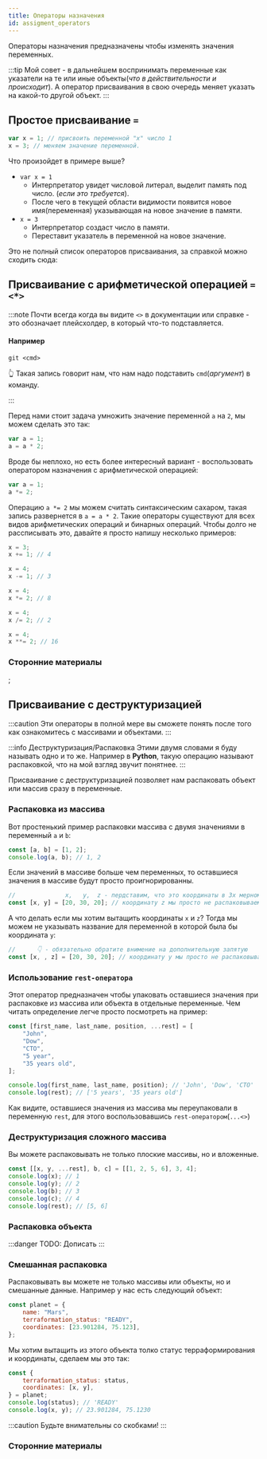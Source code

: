 ```yaml
---
title: Операторы назначения
id: assigment_operators
---
```



Операторы назначения предназначены чтобы изменять значения переменных.

:::tip
Мой совет - в дальнейшем воспринимать переменные как указатели на те или иные объекты(_что в действительности и происходит_).
А оператор присваивания в свою очередь меняет указать на какой-то другой объект.
:::

## Простое присваивание `=`

```jsx
var x = 1; // присвоить переменной "x" число 1
x = 3; // меняем значение переменной.
```

Что произойдет в примере выше?

-   `var x = 1`
    -   Интерпретатор увидет числовой литерал, выделит память под число. (_если это требуется_).
    -   После чего в текущей области видимости появится новое имя(переменная) указывающая на новое значение в памяти.
-   `x = 3`
    -   Интерпретатор создаст число в памяти.
    -   Переставит указатель в переменной на новое значение.

Это не полный список операторов присваивания, за справкой можно сходить сюда:

## Присваивание с арифметической операцией `=<*>`

:::note
Почти всегда когда вы видите `<>` в документации или справке - это обозначает плейсхолдер, в который что-то подставляется.

#### Например

```
git <cmd>
```

👆 Такая запись говорит нам, что нам надо подставить `cmd`(_аргумент_) в команду.

:::

Перед нами стоит задача умножить значение переменной `a` на `2`, мы можем сделать это так:

```js
var a = 1;
a = a * 2;
```

Вроде бы неплохо, но есть более интересный вариант - воспользовать оператором назначения с арифметической операцией:

```js
var a = 1;
a *= 2;
```

Операцию `a *= 2` мы можем считать синтаксическим сахаром, такая запись развернется в `a = a * 2`. Такие операторы существуют для всех видов арифметических операций и бинарных операций. Чтобы долго не рассписывать это, давайте я просто напишу несколько примеров:

```js
x = 3;
x += 1; // 4
```

```js
x = 4;
x -= 1; // 3
```

```js
x = 4;
x *= 2; // 8
```

```js
x = 4;
x /= 2; // 2
```

```js
x = 4;
x **= 2; // 16
```

### Сторонние материалы

<Link title="Операторы присваивания" href="https://cutt.ly/QiIJN" />;

## Присваивание с деструктуризацией

:::caution
Эти операторы в полной мере вы сможете понять после того как ознакомитесь с массивами и объектами.
:::

:::info Деструктуризация/Распаковка
Этими двумя словами я буду называть одно и то же. Например в **Python**, такую операцию называют распаковкой, что на мой взгляд звучит понятнее.
:::

Присваивание с деструктуризацией позволяет нам распаковать объект или массив сразу в переменные.

### Распаковка из массива

Вот простенький пример распаковки массива с двумя значениями в переменный `a` и `b`:

```js
const [a, b] = [1, 2];
console.log(a, b); // 1, 2
```

Если значений в массиве больше чем переменных, то оставшиеся значения в массиве будут просто проигнорированны.

```js
//              x,   y,  z - пердставим, что это координаты в 3х мерном пространстве
const [x, y] = [20, 30, 20]; // координату z мы просто не распаковываем в переменную
```

А что делать если мы хотим вытащить координаты `x` и `z`? Тогда мы можем не указывать название для переменной в которой была бы координата `y`:

```js
//      👇 - обязательно обратите внимение на дополнительную запятую
const [x, , z] = [20, 30, 20]; // координату y мы просто не распаковываем в переменную
```

### Использование `rest-оператора`

Этот оператор предназначен чтобы упаковать оставшиеся значения при распаковке из массива или объекта в отдельные переменные. Чем читать определение легче просто посмотреть на пример:

```js
const [first_name, last_name, position, ...rest] = [
    "John",
    "Dow",
    "CTO",
    "5 year",
    "35 years old",
];

console.log(first_name, last_name, position); // 'John', 'Dow', 'CTO'
console.log(rest); // ['5 years', '35 years old']
```

Как видите, оставшиеся значения из массива мы переупаковали в переменную `rest`, для этого воспользовавшись `rest-оператором`(`...<>`)

### Деструктуризация сложного массива

Вы можете распаковывать не только плоские массивы, но и вложенные.

```js
const [[x, y, ...rest], b, c] = [[1, 2, 5, 6], 3, 4];
console.log(x); // 1
console.log(y); // 2
console.log(b); // 3
console.log(c); // 4
console.log(rest); // [5, 6]
```

### Распаковка объекта

:::danger
TODO: Дописать
:::

### Смешанная распаковка

Распаковывать вы можете не только массивы или объекты, но и смешанные данные. Например у нас есть следующий объект:

```js
const planet = {
    name: "Mars",
    terraformation_status: "READY",
    coordinates: [23.901284, 75.123],
};
```

Мы хотим вытащить из этого объекта толко статус терраформирования и координаты, сделаем мы это так:

```js
const {
    terraformation_status: status,
    coordinates: [x, y],
} = planet;
console.log(status); // 'READY'
console.log(x, y); // 23.901284, 75.1230
```

:::caution
Будьте внимательны со скобками!
:::

### Сторонние материалы

<Link
    title="Destructuring assignment"
    href="https://developer.mozilla.org/en-US/docs/Web/JavaScript/Reference/Operators/Destructuring_assignment"
/>
